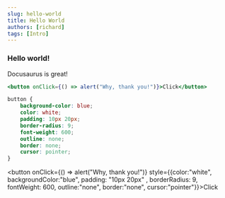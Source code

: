 ```yaml
---
slug: hello-world
title: Hello World
authors: [richard]
tags: [Intro]
---
```


### Hello world!

Docusaurus is great!

```jsx jstitle="JS"
<button onClick={() => alert("Why, thank you!")}>Click</button>
```

```css jstitle="CSS"
button {
	background-color: blue;
	color: white;
	padding: 10px 20px;
	border-radius: 9;
	font-weight: 600;
	outline: none;
	border: none;
	cursor: pointer;
}
```

<button onClick={() => alert("Why, thank you!")} style={{color:"white", backgroundColor:"blue", padding: "10px 20px" , borderRadius: 9, fontWeight: 600, outline:"none", border:"none", cursor:"pointer"}}>Click</button>

